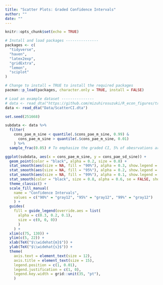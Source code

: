 ```yaml
---
title: "Scatter Plots: Graded Confidence Intervals"
author: ""
date: ""
---
```


```r
knitr::opts_chunk$set(echo = TRUE)
```

```r
# Install and load packages ---------------
packages <- c(
  "tidyverse",
  "haven",
  "latex2exp",
  "gridExtra",
  "lemon",
  "sciplot"
)

# Change to install = TRUE to install the required packages
pacman::p_load(packages, character.only = TRUE, install = FALSE)

# Load an example dataset ---------------
# data <- read_dta("https://github.com/mizuhirosuzuki/R_econ_figures/tree/master/Library/Data/ScatterCI.dta")
data <- read_dta("Data/ScatterCI.dta")

set.seed(251668)

subdata <- data %>%
  filter(
    cons_pae_m_sine < quantile(.$cons_pae_m_sine, 0.99) & 
      cons_pae_m_sine > quantile(.$cons_pae_m_sine, 0.01)
    ) %>%
  sample_frac(0.05) # To emphasize the graded CI, 5% of obesrvations are randomly sampled

ggplot(subdata, aes(x = cons_pae_m_sine, y = cons_pae_sd_sine)) +
  geom_point(color = "black", alpha = 0.2, size = 0.8) +
  stat_smooth(aes(size = NA, fill = "90%"), alpha = 0.3, show.legend = TRUE, level = 0.90) +
  stat_smooth(aes(size = NA, fill = "95%"), alpha = 0.2, show.legend = TRUE, level = 0.95) +
  stat_smooth(aes(size = NA, fill = "99%"), alpha = 0.1, show.legend = TRUE, level = 0.99) +
  stat_smooth(color = "black", size = 0.8, alpha = 0.6, se = FALSE, show.legend = TRUE) +
  theme_classic() +
  scale_fill_manual(
    name = "Confidence Intervals", 
    values = c("90%" = "gray12", "95%" = "gray12", "99%" = "gray12")
    ) +
  guides(
    fill = guide_legend(override.aes = list(
      alpha = c(0.3, 0.2, 0.1),
      size = c(0, 0, 0))
      )
    ) +
  xlim(c(75, 130)) +
  ylim(c(5, 22)) +
  xlab(TeX("$\\widehat{m}$")) +
  ylab(TeX("$\\widehat{s}$")) +
  theme(
    axis.text = element_text(size = 12),
    axis.title = element_text(size = 15),
    legend.position = c(1, 0.01),
    legend.justification = c(1, 0),
    legend.key.width = grid::unit(35, "pt"),
    )

```


